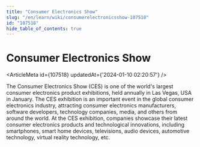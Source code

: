 ```yaml
---
title: "Consumer Electronics Show"
slug: "/en/learn/wiki/consumerelectronicsshow-107518"
id: "107518"
hide_table_of_contents: true
---
```



# Consumer Electronics Show

<ArticleMeta id={107518} updatedAt={'2024-01-10 02:20:57'} />
<div className='border-solid border-b border-t-0 my-4 border-[var(--ifm-color-gray-300)]' />

The Consumer Electronics Show (CES) is one of the world's largest consumer electronics product exhibitions, held annually in Las Vegas, USA in January. The CES exhibition is an important event in the global consumer electronics industry, attracting consumer electronics manufacturers, software developers, technology companies, media, and others from around the world. At the CES exhibition, companies showcase their latest consumer electronics products and technological innovations, including smartphones, smart home devices, televisions, audio devices, automotive technology, virtual reality technology, etc.
